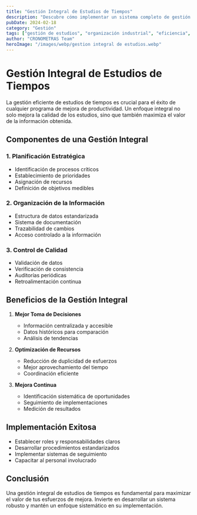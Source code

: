 ```yaml
---
title: "Gestión Integral de Estudios de Tiempos"
description: "Descubre cómo implementar un sistema completo de gestión de estudios de tiempos en tu empresa"
pubDate: 2024-02-18
category: "Gestión"
tags: ["gestión de estudios", "organización industrial", "eficiencia", "planificación"]
author: "CRONOMETRAS Team"
heroImage: "/images/webp/gestion integral de estudios.webp"
---
```


# Gestión Integral de Estudios de Tiempos

La gestión eficiente de estudios de tiempos es crucial para el éxito de cualquier programa de mejora de productividad. Un enfoque integral no solo mejora la calidad de los estudios, sino que también maximiza el valor de la información obtenida.

## Componentes de una Gestión Integral

### 1. Planificación Estratégica
- Identificación de procesos críticos
- Establecimiento de prioridades
- Asignación de recursos
- Definición de objetivos medibles

### 2. Organización de la Información
- Estructura de datos estandarizada
- Sistema de documentación
- Trazabilidad de cambios
- Acceso controlado a la información

### 3. Control de Calidad
- Validación de datos
- Verificación de consistencia
- Auditorías periódicas
- Retroalimentación continua

## Beneficios de la Gestión Integral

1. **Mejor Toma de Decisiones**
   - Información centralizada y accesible
   - Datos históricos para comparación
   - Análisis de tendencias

2. **Optimización de Recursos**
   - Reducción de duplicidad de esfuerzos
   - Mejor aprovechamiento del tiempo
   - Coordinación eficiente

3. **Mejora Continua**
   - Identificación sistemática de oportunidades
   - Seguimiento de implementaciones
   - Medición de resultados

## Implementación Exitosa

- Establecer roles y responsabilidades claros
- Desarrollar procedimientos estandarizados
- Implementar sistemas de seguimiento
- Capacitar al personal involucrado

## Conclusión

Una gestión integral de estudios de tiempos es fundamental para maximizar el valor de tus esfuerzos de mejora. Invierte en desarrollar un sistema robusto y mantén un enfoque sistemático en su implementación.
